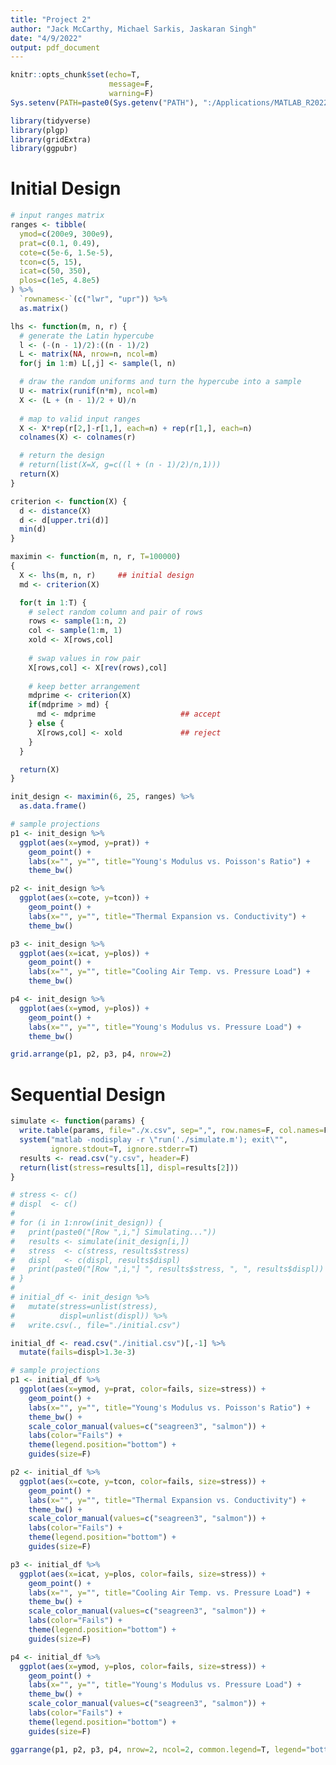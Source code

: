 ```yaml
---
title: "Project 2"
author: "Jack McCarthy, Michael Sarkis, Jaskaran Singh"
date: "4/9/2022"
output: pdf_document
---
```


```r
knitr::opts_chunk$set(echo=T,
                      message=F,
                      warning=F)
Sys.setenv(PATH=paste0(Sys.getenv("PATH"), ":/Applications/MATLAB_R2022a.app/bin"))
```

```r
library(tidyverse)
library(plgp)
library(gridExtra)
library(ggpubr)
```

# Initial Design

```r
# input ranges matrix
ranges <- tibble(
  ymod=c(200e9, 300e9),
  prat=c(0.1, 0.49),
  cote=c(5e-6, 1.5e-5),
  tcon=c(5, 15),
  icat=c(50, 350),
  plos=c(1e5, 4.8e5)
) %>%
  `rownames<-`(c("lwr", "upr")) %>%
  as.matrix()
```

```r
lhs <- function(m, n, r) {
  # generate the Latin hypercube
  l <- (-(n - 1)/2):((n - 1)/2)
  L <- matrix(NA, nrow=n, ncol=m)
  for(j in 1:m) L[,j] <- sample(l, n)

  # draw the random uniforms and turn the hypercube into a sample
  U <- matrix(runif(n*m), ncol=m)
  X <- (L + (n - 1)/2 + U)/n
  
  # map to valid input ranges
  X <- X*rep(r[2,]-r[1,], each=n) + rep(r[1,], each=n)
  colnames(X) <- colnames(r)

  # return the design
  # return(list(X=X, g=c((l + (n - 1)/2)/n,1)))
  return(X)
}
```

```r
criterion <- function(X) {
  d <- distance(X)
  d <- d[upper.tri(d)]
  min(d)
}

maximin <- function(m, n, r, T=100000)
{
  X <- lhs(m, n, r)     ## initial design
  md <- criterion(X)

  for(t in 1:T) {
    # select random column and pair of rows
    rows <- sample(1:n, 2)
    col <- sample(1:m, 1)
    xold <- X[rows,col]
    
    # swap values in row pair
    X[rows,col] <- X[rev(rows),col]
    
    # keep better arrangement
    mdprime <- criterion(X)
    if(mdprime > md) { 
      md <- mdprime                   ## accept
    } else { 
      X[rows,col] <- xold             ## reject
    }
  }

  return(X)
}
```

```r
init_design <- maximin(6, 25, ranges) %>%
  as.data.frame()

# sample projections
p1 <- init_design %>%
  ggplot(aes(x=ymod, y=prat)) +
    geom_point() +
    labs(x="", y="", title="Young's Modulus vs. Poisson's Ratio") +
    theme_bw()

p2 <- init_design %>%
  ggplot(aes(x=cote, y=tcon)) +
    geom_point() +
    labs(x="", y="", title="Thermal Expansion vs. Conductivity") +
    theme_bw()

p3 <- init_design %>%
  ggplot(aes(x=icat, y=plos)) +
    geom_point() +
    labs(x="", y="", title="Cooling Air Temp. vs. Pressure Load") +
    theme_bw()

p4 <- init_design %>%
  ggplot(aes(x=ymod, y=plos)) +
    geom_point() +
    labs(x="", y="", title="Young's Modulus vs. Pressure Load") +
    theme_bw()

grid.arrange(p1, p2, p3, p4, nrow=2)
```

# Sequential Design

```r
simulate <- function(params) {
  write.table(params, file="./x.csv", sep=",", row.names=F, col.names=F)
  system("matlab -nodisplay -r \"run('./simulate.m'); exit\"", 
         ignore.stdout=T, ignore.stderr=T)
  results <- read.csv("y.csv", header=F)
  return(list(stress=results[1], displ=results[2]))
}
```

```r
# stress <- c()
# displ  <- c()
# 
# for (i in 1:nrow(init_design)) {
#   print(paste0("[Row ",i,"] Simulating..."))
#   results <- simulate(init_design[i,])
#   stress  <- c(stress, results$stress)
#   displ   <- c(displ, results$displ)
#   print(paste0("[Row ",i,"] ", results$stress, ", ", results$displ))
# }
# 
# initial_df <- init_design %>%
#   mutate(stress=unlist(stress),
#          displ=unlist(displ)) %>%
#   write.csv(., file="./initial.csv")
```

```r
initial_df <- read.csv("./initial.csv")[,-1] %>%
  mutate(fails=displ>1.3e-3)

# sample projections
p1 <- initial_df %>%
  ggplot(aes(x=ymod, y=prat, color=fails, size=stress)) +
    geom_point() +
    labs(x="", y="", title="Young's Modulus vs. Poisson's Ratio") +
    theme_bw() +
    scale_color_manual(values=c("seagreen3", "salmon")) +
    labs(color="Fails") +
    theme(legend.position="bottom") +
    guides(size=F)

p2 <- initial_df %>%
  ggplot(aes(x=cote, y=tcon, color=fails, size=stress)) +
    geom_point() +
    labs(x="", y="", title="Thermal Expansion vs. Conductivity") +
    theme_bw() +
    scale_color_manual(values=c("seagreen3", "salmon")) +
    labs(color="Fails") +
    theme(legend.position="bottom") +
    guides(size=F)

p3 <- initial_df %>%
  ggplot(aes(x=icat, y=plos, color=fails, size=stress)) +
    geom_point() +
    labs(x="", y="", title="Cooling Air Temp. vs. Pressure Load") +
    theme_bw() +
    scale_color_manual(values=c("seagreen3", "salmon")) +
    labs(color="Fails") +
    theme(legend.position="bottom") +
    guides(size=F)

p4 <- initial_df %>%
  ggplot(aes(x=ymod, y=plos, color=fails, size=stress)) +
    geom_point() +
    labs(x="", y="", title="Young's Modulus vs. Pressure Load") +
    theme_bw() +
    scale_color_manual(values=c("seagreen3", "salmon")) +
    labs(color="Fails") +
    theme(legend.position="bottom") +
    guides(size=F)

ggarrange(p1, p2, p3, p4, nrow=2, ncol=2, common.legend=T, legend="bottom")
```
